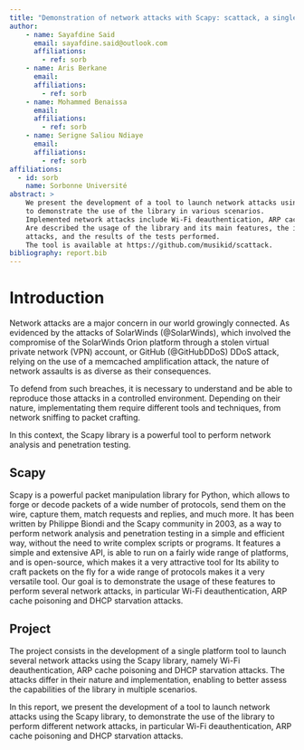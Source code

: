 ```yaml
---
title: "Demonstration of network attacks with Scapy: scattack, a single platform to launch several attacks"
author:
    - name: Sayafdine Said
      email: sayafdine.said@outlook.com
      affiliations:
        - ref: sorb
    - name: Aris Berkane
      email:
      affiliations:
        - ref: sorb
    - name: Mohammed Benaissa
      email:
      affiliations:
        - ref: sorb
    - name: Serigne Saliou Ndiaye
      email:
      affiliations:
        - ref: sorb
affiliations:
  - id: sorb
    name: Sorbonne Université
abstract: >
    We present the development of a tool to launch network attacks using the Scapy library,
    to demonstrate the use of the library in various scenarios.
    Implemented network attacks include Wi-Fi deauthentication, ARP cache poisoning and DHCP starvation.
    Are described the usage of the library and its main features, the implementation of the tool and the
    attacks, and the results of the tests performed.
    The tool is available at https://github.com/musikid/scattack.
bibliography: report.bib
---
```


<!--
  Introduction
    - Context
    - Scapy
    - Attacks
      - Wifi deauthentication
      - ARP cache poisoning
      - DHCP Starvation
    - Project
      - scapy
      - gui
  Project
    - Implementation
    - Usage
    - Results
  Conclusion
    - Recap
    - Future work
-->

# Introduction

Network attacks are a major concern in our world growingly connected.
As evidenced by the attacks of SolarWinds (@SolarWinds),
which involved the compromise of the SolarWinds Orion platform
through a stolen virtual private network (VPN) account,
or GitHub (@GitHubDDoS) DDoS attack, relying on the use of a memcached amplification attack,
the nature of network assaults is as diverse as their consequences.

To defend from such breaches, it is necessary to understand
and be able to reproduce those attacks in a controlled environment.
Depending on their nature, implementating them require different tools and techniques,
from network sniffing to packet crafting.

In this context, the Scapy library is a powerful tool to perform network analysis and penetration testing.

## Scapy

Scapy is a powerful packet manipulation library for Python,
which allows to forge or decode packets of a wide number of protocols,
send them on the wire, capture them, match requests and replies,
and much more.
It has been written by Philippe Biondi and the Scapy community in 2003,
as a way to perform network analysis and penetration testing in a simple and efficient way,
without the need to write complex scripts or programs.
It features a simple and extensive API, is able to run on a fairly wide range of platforms,
and is open-source, which makes it a very attractive tool for
Its ability to craft packets on the fly for a wide range of protocols makes it a very versatile tool.
Our goal is to demonstrate the usage of these features to perform several network attacks,
in particular Wi-Fi deauthentication, ARP cache poisoning and DHCP starvation attacks.

## Project

The project consists in the development of a single platform tool
to launch several network attacks using the Scapy library,
namely Wi-Fi deauthentication, ARP cache poisoning and DHCP starvation attacks.
The attacks differ in their nature and implementation,
enabling to better assess the capabilities of the library in multiple scenarios.


In this report, we present the development of a tool to launch network attacks using the Scapy library,
to demonstrate the use of the library to perform different network attacks,
in particular Wi-Fi deauthentication, ARP cache poisoning and DHCP starvation attacks.
